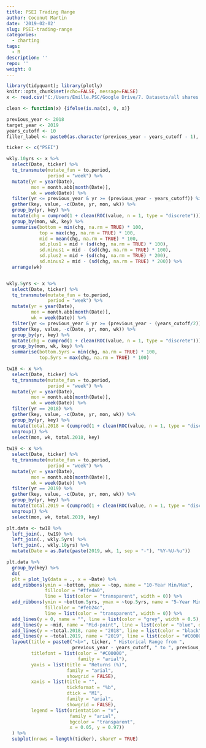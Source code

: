 ```yaml
---
title: PSEI Trading Range
author: Coconut Martin
date: '2019-02-02'
slug: PSEI-trading-range
categories:
  - charting
tags:
  - R
description: ''
repo: ''
weight: 0
---
```


```r
library(tidyquant); library(plotly)
knitr::opts_chunk$set(echo=FALSE, message=FALSE)
x <- read.csv("C:/Users/Emille.PSC/Google Drive/7. Datasets/all shares px.csv") %>% mutate(Date = ymd(Date))
```

```r
clean <- function(x) {ifelse(is.na(x), 0, x)}

previous_year <- 2018
target_year <- 2019
years_cutoff <- 10
filler_label <- paste0(as.character(previous_year - years_cutoff - 1), "-", as.character(previous_year - 1))

ticker <- c("PSEI")

wkly.10yrs <- x %>% 
  select(Date, ticker) %>% 
  tq_transmute(mutate_fun = to.period,
               period = "week") %>% 
  mutate(yr = year(Date),
         mon = month.abb[month(Date)],
         wk = week(Date)) %>% 
  filter(yr <= previous_year & yr >= (previous_year - years_cutoff)) %>% 
  gather(key, value, -c(Date, yr, mon, wk)) %>% 
  group_by(yr, key) %>% 
  mutate(chg = cumprod(1 + clean(ROC(value, n = 1, type = "discrete"))) - 1) %>% 
  group_by(mon, wk, key) %>% 
  summarise(bottom = min(chg, na.rm = TRUE) * 100,
            top = max(chg, na.rm = TRUE) * 100,
            mid = mean(chg, na.rm = TRUE) * 100,
            sd.plus1 = mid + (sd(chg, na.rm = TRUE) * 100),
            sd.minus1 = mid - (sd(chg, na.rm = TRUE) * 100),
            sd.plus2 = mid + (sd(chg, na.rm = TRUE) * 200),
            sd.minus2 = mid - (sd(chg, na.rm = TRUE) * 200)) %>% 
  arrange(wk)


wkly.5yrs <- x %>% 
  select(Date, ticker) %>% 
  tq_transmute(mutate_fun = to.period,
               period = "week") %>% 
  mutate(yr = year(Date),
         mon = month.abb[month(Date)],
         wk = week(Date)) %>% 
  filter(yr <= previous_year & yr >= (previous_year - (years_cutoff/2))) %>% 
  gather(key, value, -c(Date, yr, mon, wk)) %>% 
  group_by(yr, key) %>% 
  mutate(chg = cumprod(1 + clean(ROC(value, n = 1, type = "discrete"))) - 1) %>% 
  group_by(mon, wk, key) %>%
  summarise(bottom.5yrs = min(chg, na.rm = TRUE) * 100,
            top.5yrs = max(chg, na.rm = TRUE) * 100)
```

```r
tw18 <- x %>% 
  select(Date, ticker) %>% 
  tq_transmute(mutate_fun = to.period,
               period = "week") %>% 
  mutate(yr = year(Date),
         mon = month.abb[month(Date)],
         wk = week(Date)) %>% 
  filter(yr == 2018) %>% 
  gather(key, value, -c(Date, yr, mon, wk)) %>% 
  group_by(yr, key) %>% 
  mutate(total.2018 = (cumprod(1 + clean(ROC(value, n = 1, type = "discrete"))) - 1) * 100) %>% 
  ungroup() %>% 
  select(mon, wk, total.2018, key)
  
tw19 <- x %>% 
  select(Date, ticker) %>% 
  tq_transmute(mutate_fun = to.period,
               period = "week") %>% 
  mutate(yr = year(Date),
         mon = month.abb[month(Date)],
         wk = week(Date)) %>% 
  filter(yr == 2019) %>% 
  gather(key, value, -c(Date, yr, mon, wk)) %>% 
  group_by(yr, key) %>% 
  mutate(total.2019 = (cumprod(1 + clean(ROC(value, n = 1, type = "discrete"))) - 1) * 100) %>% 
  ungroup() %>% 
  select(mon, wk, total.2019, key)
```

```r
plt.data <- tw18 %>% 
  left_join(., tw19) %>% 
  left_join(., wkly.5yrs) %>% 
  left_join(., wkly.10yrs) %>% 
  mutate(Date = as.Date(paste(2019, wk, 1, sep = "-"), "%Y-%U-%u"))

plt.data %>% 
  group_by(key) %>% 
  do(
  plt = plot_ly(data = ., x = ~Date) %>% 
  add_ribbons(ymin = ~bottom, ymax = ~top, name = "10-Year Min/Max",
              fillcolor = "#ffeda0", 
              line = list(color = "transparent", width = 0)) %>% 
  add_ribbons(ymin = ~bottom.5yrs, ymax = ~top.5yrs, name = "5-Year Min/Max",
              fillcolor = "#feb24c", 
              line = list(color = "transparent", width = 0)) %>% 
  add_lines(y = 0, name = "", line = list(color = "grey", width = 0.5), showlegend = FALSE) %>% 
  add_lines(y = ~mid, name = "Mid-point", line = list(color = "blue", dash = "dot", width = 1)) %>% 
  add_lines(y = ~total.2018, name = "2018", line = list(color = "black", dash = "dot")) %>% 
  add_lines(y = ~total.2019, name = "2019", line = list(color = "#C00000", width = 4)) %>% 
  layout(title = paste0("<b>", ticker, " Historical Range from ", 
                        previous_year - years_cutoff, " to ", previous_year, "</b>"),
         titlefont = list(color = "#C00000", 
                          family = "arial"),
         yaxis = list(title = "Returns (%)", 
                      family = "arial",
                      showgrid = FALSE),
         xaxis = list(title = "",
                      tickformat = "%b",
                      dtick = "M1",
                      family = "arial",
                      showgrid = FALSE),
         legend = list(orientation = "v", 
                       family = "arial",
                       bgcolor = "transparent",
                       x = 0.05, y = 0.97))
  ) %>% 
  subplot(nrows = length(ticker), shareY = TRUE)
```

